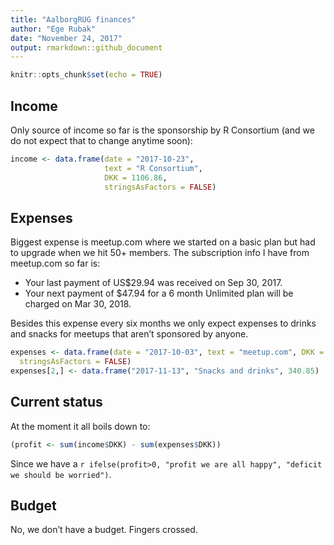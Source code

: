 ```yaml
---
title: "AalborgRUG finances"
author: "Ege Rubak"
date: "November 24, 2017"
output: rmarkdown::github_document
---
```


```r
knitr::opts_chunk$set(echo = TRUE)
```

## Income

Only source of income so far is the sponsorship by R Consortium (and we do not
expect that to change anytime soon):
```r
income <- data.frame(date = "2017-10-23",
                     text = "R Consortium",
                     DKK = 1106.86,
                     stringsAsFactors = FALSE)
```

## Expenses

Biggest expense is meetup.com where we started on a basic plan but had to upgrade
when we hit 50+ members. The subscription info I have from meetup.com so far is:

- Your last payment of US$29.94 was received on Sep 30, 2017.
- Your next payment of $47.94 for a 6 month Unlimited plan will be charged on Mar 30, 2018.

Besides this expense every six months we only expect expenses to drinks and snacks
for meetups that aren't sponsored by anyone.
```r
expenses <- data.frame(date = "2017-10-03", text = "meetup.com", DKK = 192.10,
  stringsAsFactors = FALSE)
expenses[2,] <- data.frame("2017-11-13", "Snacks and drinks", 340.85)
```

## Current status

At the moment it all boils down to:
```r
(profit <- sum(income$DKK) - sum(expenses$DKK))
```
Since we have a `r ifelse(profit>0, "profit we are all happy", "deficit we should be worried")`. 

## Budget

No, we don't have a budget. Fingers crossed.
